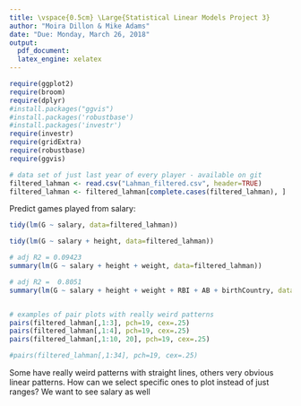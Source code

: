 ```yaml
---
title: \vspace{0.5cm} \Large{Statistical Linear Models Project 3}
author: "Moira Dillon & Mike Adams"
date: "Due: Monday, March 26, 2018"
output:
  pdf_document:
  latex_engine: xelatex
---
```


```r
require(ggplot2)
require(broom)
require(dplyr)
#install.packages("ggvis")
#install.packages('robustbase')
#install.packages('investr')
require(investr)
require(gridExtra)
require(robustbase)
require(ggvis)
```


```r
# data set of just last year of every player - available on git
filtered_lahman <- read.csv("Lahman_filtered.csv", header=TRUE)
filtered_lahman <- filtered_lahman[complete.cases(filtered_lahman), ]
```


Predict games played from salary: 
```r
tidy(lm(G ~ salary, data=filtered_lahman))

tidy(lm(G ~ salary + height, data=filtered_lahman))

# adj R2 = 0.09423
summary(lm(G ~ salary + height + weight, data=filtered_lahman))

# adj R2 =  0.8051
summary(lm(G ~ salary + height + weight + RBI + AB + birthCountry, data=filtered_lahman))


# examples of pair plots with really weird patterns 
pairs(filtered_lahman[,1:3], pch=19, cex=.25)
pairs(filtered_lahman[,1:4], pch=19, cex=.25)
pairs(filtered_lahman[,1:10, 20], pch=19, cex=.25)

#pairs(filtered_lahman[,1:34], pch=19, cex=.25)

```

Some have really weird patterns with straight lines, others very obvious linear patterns. How can we select specific ones to plot instead of just ranges? We want to see salary as well


